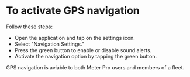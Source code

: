 # To activate GPS navigation 

Follow these steps:

* Open the application and tap on the settings icon.
* Select "Navigation Settings."
* Press the green button to enable or disable sound alerts.
* Activate the navigation option by tapping the green button.

 GPS navigation is aviable to both Meter Pro users and members of a fleet.
